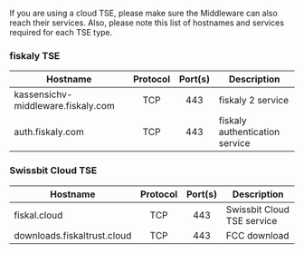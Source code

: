 If you are using a cloud TSE, please make sure the Middleware can also reach their services. Also, please note this list of hostnames and services required for each TSE type.

### fiskaly TSE

| Hostname                           | Protocol | Port(s) | Description                    |
| ---------------------------------- | :------: | :-----: | ------------------------------ |
| kassensichv-middleware.fiskaly.com |   TCP    |   443   | fiskaly 2 service              |
| auth.fiskaly.com                   |   TCP    |   443   | fiskaly authentication service |

### Swissbit Cloud TSE

| Hostname                    | Protocol | Port(s) | Description                |
| --------------------------- | :------: | :-----: | -------------------------- |
| fiskal.cloud                |   TCP    |   443   | Swissbit Cloud TSE service |
| downloads.fiskaltrust.cloud |   TCP    |   443   | FCC download               |
